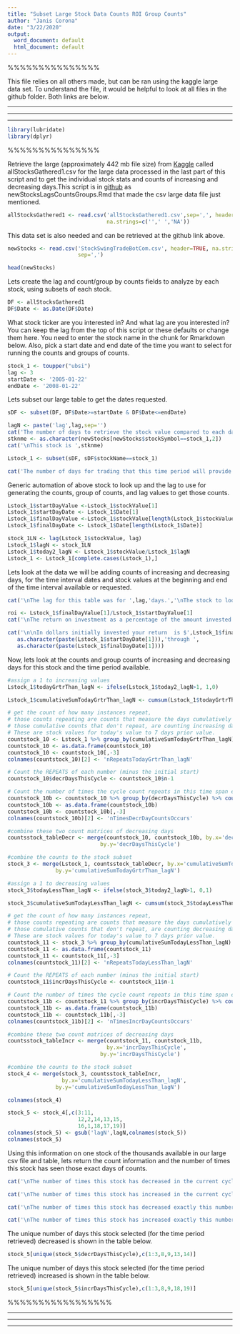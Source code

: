 ---
title: "Subset Large Stock Data Counts ROI Group Counts"
author: "Janis Corona"
date: "3/22/2020"
output:
  word_document: default
  html_document: default
---


%%%%%%%%%%%%%%%

This file relies on all others made, but can be ran using the kaggle large data set. To understand the file, it would be helpful to look at all files in the github folder. Both links are below.

***
***
***
```{r}
library(lubridate)
library(dplyr)
```

%%%%%%%%%%%%%%%

Retrieve the large (approximately 442 mb file size) from [Kaggle](https://www.kaggle.com/janiscorona/stock-day-counts-increasing-and-decreasing-0720) called allStocksGathered1.csv for the large data processed in the last part of this script and to get the individual stock stats and counts of increasing and decreasing days.This script is in [github](https://github.com/JanJanJan2018/Quantative-Finance) as newStocksLagsCountsGroups.Rmd that made the csv large data file just mentioned.
```{r}
allStocksGathered1 <- read.csv('allStocksGathered1.csv',sep=',', header=TRUE,
                               na.strings=c('',' ','NA'))
```

This data set is also needed and can be retrieved at the github link above.
```{r}
newStocks <- read.csv('StockSwingTradeBotCom.csv', header=TRUE, na.strings=c('',' ','NA'),
                      sep=',')

head(newStocks)

```

Lets create the lag and count/group by counts fields to analyze by each stock, using subsets of each stock.
```{r}
DF <- allStocksGathered1
DF$Date <- as.Date(DF$Date)
```

What stock ticker are you interested in? And what lag are you interested in? You can keep the lag from the top of this script or these defaults or change them here. You need to enter the stock name in the chunk for Rmarkdown below. Also, pick a start date and end date of the time you want to select for running the counts and groups of counts.
```{r}
stock_1 <- toupper("ubsi")
lag <- 3
startDate <- '2005-01-22'
endDate <- '2008-01-22'


```

Lets subset our large table to get the dates requested.
```{r}
sDF <- subset(DF, DF$Date>=startDate & DF$Date<=endDate)

```

```{r}
lagN <- paste('lag',lag,sep='')
cat('The number of days to retrieve the stock value compared to each day value listed as an instance is ',lag,'and the stock to look up this information for is ',stock_1)
stknme <- as.character(newStocks[newStocks$stockSymbol==stock_1,2])
cat('\nThis stock is ',stknme)

Lstock_1 <- subset(sDF, sDF$stockName==stock_1)

cat('The number of days for trading that this time period will provide counts of increasing and decreasing days is ', length(Lstock_1$Date), ' trading days.')

```


Generic automation of above stock to look up and the lag to use for generating the counts, group of counts, and lag values to get those counts.
```{r}
Lstock_1$startDayValue <-Lstock_1$stockValue[1]
Lstock_1$startDayDate <- Lstock_1$Date[1]
Lstock_1$finalDayValue <-Lstock_1$stockValue[length(Lstock_1$stockValue)]
Lstock_1$finalDayDate <- Lstock_1$Date[length(Lstock_1$Date)]

stock_1LN <- lag(Lstock_1$stockValue, lag)
Lstock_1$lagN <- stock_1LN
Lstock_1$today2_lagN <- Lstock_1$stockValue/Lstock_1$lagN
Lstock_1 <- Lstock_1[complete.cases(Lstock_1),]
```

Lets look at the data we will be adding counts of increasing and decreasing days, for the time interval dates and stock values at the beginning and end of the time interval available or requested.
```{r}
cat('\nThe lag for this table was for ',lag,'days.','\nThe stock to look up was ', stock_1,'.\nThe start date of this stock and starting value was ',as.character(paste(Lstock_1$startDayDate[1])),' and ','$',Lstock_1$startDayValue[1],'\nThe end date and end date price of this stock analysis is ',as.character(paste(Lstock_1$finalDayDate[1])),' and ','$',Lstock_1$finalDayValue[1])

roi <- Lstock_1$finalDayValue[1]/Lstock_1$startDayValue[1]
cat('\nThe return on investment as a percentage of the amount invested for this time period is ',roi)

cat('\n\nIn dollars initially invested your return  is $',Lstock_1$finalDayValue[1]-Lstock_1$startDayValue[1], 'for the dates:',
   as.character(paste(Lstock_1$startDayDate[1])),'through ',
   as.character(paste(Lstock_1$finalDayDate[1]))) 

```


Now, lets look at the counts and group counts of increasing and decreasing days for this stock and the time period available.
```{r}
#assign a 1 to increasing values
Lstock_1$todayGrtrThan_lagN <- ifelse(Lstock_1$today2_lagN>1, 1,0)

Lstock_1$cumulativeSumTodayGrtrThan_lagN <- cumsum(Lstock_1$todayGrtrThan_lagN)

# get the count of how many instances repeat, 
# those counts repeating are counts that measure the days cumulatively decreasing
# those cumulative counts that don't repeat, are counting increasing days.
# These are stock values for today's value to 7 days prior value.
countstock_10 <- Lstock_1 %>% group_by(cumulativeSumTodayGrtrThan_lagN) %>% count(n=n())
countstock_10 <- as.data.frame(countstock_10)
countstock_10 <- countstock_10[,-3]
colnames(countstock_10)[2] <- 'nRepeatsTodayGrtrThan_lagN'

# Count the REPEATS of each number (minus the initial start) 
countstock_10$decrDaysThisCycle <- countstock_10$n-1

# Count the number of times the cycle count repeats in this time span exactly that many days
countstock_10b <- countstock_10 %>% group_by(decrDaysThisCycle) %>% count(n=n())
countstock_10b <- as.data.frame(countstock_10b)
countstock_10b <- countstock_10b[,-3]
colnames(countstock_10b)[2] <- 'nTimesDecrDayCountsOccurs'

#combine these two count matrices of decreasing days
countsstock_tableDecr <- merge(countstock_10, countstock_10b, by.x='decrDaysThisCycle',
                             by.y='decrDaysThisCycle')

#combine the counts to the stock subset
stock_3 <- merge(Lstock_1, countsstock_tableDecr, by.x='cumulativeSumTodayGrtrThan_lagN',
               by.y='cumulativeSumTodayGrtrThan_lagN')

#assign a 1 to decreasing values
stock_3$todayLessThan_lagN <- ifelse(stock_3$today2_lagN>1, 0,1)

stock_3$cumulativeSumTodayLessThan_lagN <- cumsum(stock_3$todayLessThan_lagN)

# get the count of how many instances repeat, 
# those counts repeating are counts that measure the days cumulatively increasing
# those cumulative counts that don't repeat, are counting decreasing days.
# These are stock values for today's value to 7 days prior value.
countstock_11 <- stock_3 %>% group_by(cumulativeSumTodayLessThan_lagN) %>% count(n=n())
countstock_11 <- as.data.frame(countstock_11)
countstock_11 <- countstock_11[,-3]
colnames(countstock_11)[2] <- 'nRepeatsTodayLessThan_lagN'

# Count the REPEATS of each number (minus the initial start) 
countstock_11$incrDaysThisCycle <- countstock_11$n-1

# Count the number of times the cycle count repeats in this time span exactly that many days
countstock_11b <- countstock_11 %>% group_by(incrDaysThisCycle) %>% count(n=n())
countstock_11b <- as.data.frame(countstock_11b)
countstock_11b <- countstock_11b[,-3]
colnames(countstock_11b)[2] <- 'nTimesIncrDayCountsOccurs'

#combine these two count matrices of decreasing days
countsstock_tableIncr <- merge(countstock_11, countstock_11b,
                               by.x='incrDaysThisCycle',
                             by.y='incrDaysThisCycle')

#combine the counts to the stock subset
stock_4 <- merge(stock_3, countsstock_tableIncr,
                 by.x='cumulativeSumTodayLessThan_lagN',
               by.y='cumulativeSumTodayLessThan_lagN')
```

```{r}
colnames(stock_4)
```

```{r}
stock_5 <- stock_4[,c(3:11,
                      12,2,14,13,15,
                      16,1,18,17,19)]
colnames(stock_5) <- gsub('lagN',lagN,colnames(stock_5))
colnames(stock_5)
```


Using this information on one stock of the thousands available in our large csv file and table, lets return the count information and the number of times this stock has seen those exact days of counts.
```{r}
cat('\nThe number of times this stock has decreased in the current cycle from the start of this time period retrieved in price comparison of the number of days in lags retrieved prior to each instance dates\' stock value is ', stock_5$decrDaysThisCycle[length(stock_5$decrDaysThisCycle)],'\n')

cat('\nThe number of times this stock has increased in the current cycle from the start of this time period retrieved in price comparison of the number of days in lags retrieved prior to each instance dates\' stock value is ', stock_5$incrDaysThisCycle[length(stock_5$incrDaysThisCycle)],'\n')

cat('\nThe number of times this stock has decreased exactly this number of days compared to its price ', lag, ' days ago, is ', stock_5$nTimesDecrDayCountsOccurs[length(stock_5$nTimesDecrDayCountsOccurs)],'\n')

cat('\nThe number of times this stock has increased exactly this number of days compared to its price ', lag, ' days ago, is ', stock_5$nTimesIncrDayCountsOccurs[length(stock_5$nTimesIncrDayCountsOccurs)],'\n')


```

The unique number of days this stock selected (for the time period retrieved) decreased is shown in the table below.
```{r}
stock_5[unique(stock_5$decrDaysThisCycle),c(1:3,8,9,13,14)]
```

The unique number of days this stock selected (for the time period retrieved) increased is shown in the table below.
```{r}
stock_5[unique(stock_5$incrDaysThisCycle),c(1:3,8,9,18,19)]


```


%%%%%%%%%%%%%%%%%

***
***
***


